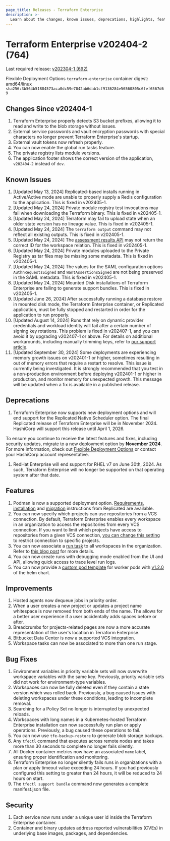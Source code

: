 ```yaml
---
page_title: Releases - Terraform Enterprise
description: >-
  Learn about the changes, known issues, deprecations, highlights, features, improvements, bug fixes, and security fixes for the v202404-2 (764) release.
---
```


# Terraform Enterprise v202404-2 (764)

Last required release: [v202304-1 (692)](/terraform/enterprise/releases/2023/v202304-1)

Flexible Deployment Options `terraform-enterprise` container digest: amd64/linux `sha256:3b564b51884573aca0dc59e7042ab6dab1cf9136284e56560805c6fef6567d69`

## Changes Since v202404-1
1. Terraform Enterprise properly detects S3 bucket prefixes, allowing it to read and write to the blob storage without issues.
1. External service passwords and vault encryption passwords with special characters no longer prevent Terraform Enterprise's startup.
1. External vault tokens now refresh properly. 
1. You can now enable the global run tasks feature.
1. The private registry lists module versions.
1. The application footer shows the correct version of the application, `v202404-2` instead of `dev`.

## Known Issues

1. [Updated May 13, 2024] Replicated-based installs running in Active/Active mode are unable to properly supply a Redis configuration to the application. This is fixed in v202405-1.
1. [Updated May 24, 2024] Private module registry test invocations may fail when downloading the Terraform binary. This is fixed in v202405-1.
1. [Updated May 24, 2024] Terraform may fail to upload state when an older state version has no lineage value. This is fixed in v202405-1.
1. [Updated May 24, 2024] The `terraform output` command may not reflect all existing outputs. This is fixed in v202405-1.
1. [Updated May 24, 2024] The [assessment results API](https://developer.hashicorp.com/terraform/cloud-docs/api-docs/assessment-results) may not return the correct ID for the workspace relation. This is fixed in v202405-1.
1. [Updated May 24, 2024] Private modules uploaded to the Private Registry as tar files may be missing some metadata. This is fixed in v202405-1.
1. [Updated May 24, 2024] The values for the SAML configuration options `AuthnRequestsSigned` and `WantAssertionsSigned` are not being preserved in the SAML metadata. This is fixed in v202405-1.
1. [Updated May 24, 2024] Mounted Disk installations of Terraform Enterprise are failing to generate support bundles. This is fixed in v202405-1.
1. [Updated June 26, 2024] After successfully running a database restore in mounted disk mode, the Terraform Enterprise container, or Replicated application, must be fully stopped and restarted in order for the application to run properly.
1. [Updated August 14, 2024] Runs that rely on dynamic provider credentials and workload identity will fail after a certain number of signing key rotations. This problem is fixed in v202407-1, and you can avoid it by upgrading v202407-1 or above. For details on additional workarounds, including manually trimming keys, refer to [our support article](https://support.hashicorp.com/hc/en-us/articles/31715716966419-Issue-with-OIDC-Vault-key-rotation-mechanism-to-incorrectly-identify-the-newest-signing-key).
1. [Updated September 30, 2024] Some deployments are experiencing memory growth issues on v202401-1 or higher, sometimes resulting in out of memory errors that require a restart to resolve. This issue is currently being investigated. It is strongly recommended that you test in a non-production environment before deploying v202401-1 or higher in production, and monitor memory for unexpected growth. This message will be updated when a fix is available in a published release.



## Deprecations

1. Terraform Enterprise now supports new deployment options and will end support for the Replicated Native Scheduler option. The final Replicated release of Terraform Enterprise will be in November 2024. HashiCorp will support this release until April 1, 2026.

  To ensure you continue to receive the latest features and fixes, including security updates, migrate to a new deployment option by **November 2024**. For more information, check out [Flexible Deployment Options](/terraform/enterprise/v202404-1/flexible-deployments/) or contact your HashiCorp account representative.
1. RedHat Enterprise will end support for RHEL v7 on June 30th, 2024. As such, Terraform Enterprise will no longer be supported on that operating system after that date.

## Features

1. Podman is now a supported deployment option. [Requirements](/terraform/enterprise/v202404-1/flexible-deployments/install/podman/requirements), [installation](/terraform/enterprise/v202404-1/flexible-deployments/install/podman/install) and [migration](/terraform/enterprise/v202404-1/replicated/replicated-migration#migrate-to-podman) instructions from Replicated are available. 
1. You can now specify which projects can use repositories from a VCS connection. By default, Terraform Enterprise enables every workspace in an organization to access the repositories from every VCS connection. If you want to limit which projects have access to repositories from a given VCS connection, [you can change this setting](https://www.hashicorp.com/blog/terraform-cloud-improves-visibility-and-control-for-projects) to restrict connection to specific projects.
1. You can now associate a [run task](/terraform/cloud-docs/integrations/run-tasks) to all workspaces in the organization. Refer to [this blog post](https://www.hashicorp.com/blog/terraform-cloud-unveils-new-run-task-workflow-enhancements) for more details.
1. You can now create runs with debugging mode enabled from the UI and API, allowing quick access to trace level run logs.
1. You can now provide a [custom pod template](https://github.com/hashicorp/terraform-enterprise-helm/blob/main/values.yaml#L161-L168) for worker pods with [v1.2.0](https://github.com/hashicorp/terraform-enterprise-helm/releases/tag/v1.2.0) of the helm chart.

## Improvements

1. Hosted agents now dequeue jobs in priority order.
1. When a user creates a new project or updates a project name whitespace is now removed from both ends of the name. The allows for a better user experience if a user accidentally adds spaces before or after.
1. Breadcrumbs for projects-related pages are now a more accurate representation of the user's location in Terraform Enterprise.
1. Bitbucket Data Center is now a supported VCS integration.
1. Workspace tasks can now be associated to more than one run stage.

## Bug Fixes

1. Environment variables in priority variable sets will now overwrite workspace variables with the same key. Previously, priority variable sets did not work for environment-type variables.
1. Workspaces can now be fully deleted even if they contain a state version which was rolled back. Previously, a bug caused issues with deleting workspaces under these conditions, leading to incomplete removal.
1. Searching for a Policy Set no longer is interrupted by unexpected reloads.
1. Workspaces with long names in a Kubernetes-hosted Terraform Enterprise installation can now successfully run plan or apply operations. Previously, a bug caused these operations to fail. 
1. You can now use `tfe-backup-restore` to generate blob storage backups.
1. Any `tfectl` command that executes across remote nodes and takes more than 30 seconds to complete no longer fails silently.
1. All Docker container metrics now have an associated `name` label, ensuring proper identification and monitoring.
1. Terraform Enterprise no longer silently fails runs in organizations with a plan or apply timeout value exceeding 24 hours. If you had previously configured this setting to greater than 24 hours, it will be reduced to 24 hours on start.
1. The `tfectl support bundle` command now generates a complete manifest.json file.

## Security

1. Each service now runs under a unique user id inside the Terraform Enterprise container.
1. Container and binary updates address reported vulnerabilities (CVEs) in underlying base images, packages, and dependencies.
